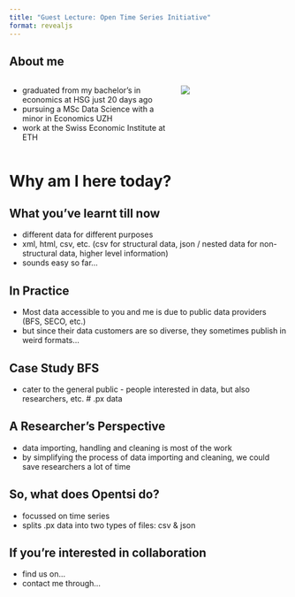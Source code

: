 ```yaml
---
title: "Guest Lecture: Open Time Series Initiative"
format: revealjs
---
```


## About me 
:::: {.columns}

::: {.column width=60%}
- graduated from my bachelor's in economics at HSG just 20 days ago 
- pursuing a MSc Data Science with a minor in Economics UZH
- work at the Swiss Economic Institute at ETH

:::

::: {.column width=40%}
![](muster_bild.jpeg)
<!-- insert graduation picture -->

<!-- with this presentation, want to give more context into what you have been learning and one of the multitude of things you could do with data handling-->
:::
::::

# Why am I here today?

<!-- My team and I at KOF-ETH are working on a framework that makes public data more machine readable. But what does this even mean?

To answer this question, we will cover a bit of what you've learnt in class, and we'll put this into context -->


## What you've learnt till now

- different data for different purposes
- xml, html, csv, etc. (csv for structural data, json / nested data for non-structural data, higher level information)
- sounds easy so far...

## In Practice
- Most data accessible to you and me is due to public data providers (BFS, SECO, etc.)
- but since their data customers are so diverse, they sometimes publish in weird formats...

## Case Study BFS
- cater to the general public - people interested in data, but also researchers, etc. 
# .px data

<!-- example of pdf data, px data -->

## A Researcher's Perspective
- data importing, handling and cleaning is most of the work
- by simplifying the process of data importing and cleaning, we could save researchers a lot of time

## So, what does Opentsi do?
- focussed on time series
- splits .px data into two types of files: csv & json


## If you're interested in collaboration
- find us on...
- contact me through...


<!-- insert illustractions of:
- time series data 
- meta data
- csv data 
- transformation 
-->